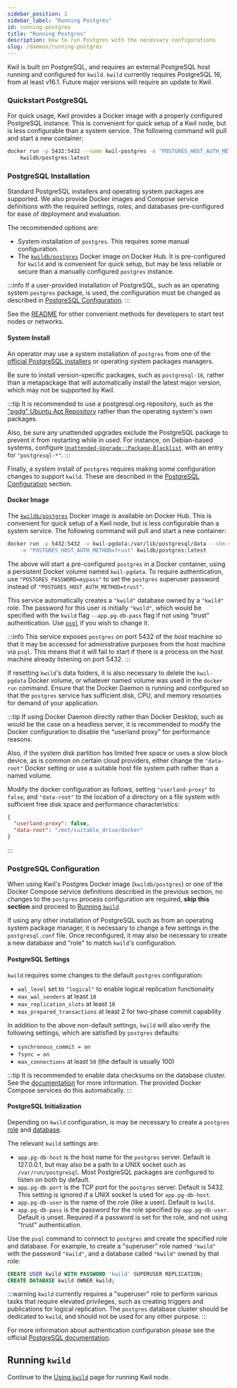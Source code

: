 ```yaml
---
sidebar_position: 2
sidebar_label: "Running Postgres"
id: running-postgres
title: "Running Postgres"
description: How to run Postgres with the necessary configurations
slug: /daemon/running-postgres
---
```


Kwil is built on PostgreSQL, and requires an external PostgreSQL host running and configured for `kwild`. `kwild` currently requires PostgreSQL 16, from at least v16.1. Future major
versions will require an update to Kwil.

### Quickstart PostgreSQL

For quick usage, Kwil provides a Docker image with a properly configured
PostgreSQL instance. This is convenient for quick setup of a Kwil node, but is
less configurable than a system service. The following command will pull and
start a new container:

```bash
docker run -p 5432:5432 --name kwil-postgres -e "POSTGRES_HOST_AUTH_METHOD=trust" \
    kwildb/postgres:latest
```

### PostgreSQL Installation

Standard PostgreSQL installers and operating system packages are supported.
We also provide Docker images and Compose service definitions with the required
settings, roles, and databases pre-configured for ease of deployment and evaluation.

The recommended options are:

* System installation of `postgres`. This requires some manual configuration.
* The [`kwildb/postgres`](https://hub.docker.com/r/kwildb/postgres) Docker image
  on Docker Hub. It is pre-configured for `kwild` and is convenient for quick
  setup, but may be less reliable or secure than a manually configured
  `postgres` instance.

:::info
If a user-provided installation of PostgreSQL, such as an operating system
`postgres` package, is used, the configuration must be changed as described in [PostgreSQL Configuration](#postgresql-configuration).
:::

See the [README](https://github.com/kwilteam/kwil-db/blob/main/README.md)
for other convenient methods for developers to start test nodes or networks.

#### System Install

An operator may use a system installation of `postgres` from one of the
[official PostgreSQL installers](https://www.postgresql.org/download/) or
operating system packages managers.

Be sure to install version-specific packages, such as `postgresql-16`, rather than
a metapackage that will automatically install the latest major version, which may
not be supported by Kwil.

:::tip
It is recommended to use a postgresql.org repository, such as the ["pgdg" Ubuntu
Apt Repository](https://wiki.postgresql.org/wiki/Apt) rather than the operating system's own packages.

Also, be sure any unattended upgrades exclude the PostgreSQL package to prevent
it from restarting while in used. For instance, on Debian-based systems,
configure
[`Unattended-Upgrade::Package-Blacklist`](https://help.ubuntu.com/community/AutomaticSecurityUpdates#Using_the_.22unattended-upgrades.22_package).
with an entry for `"postgresql-*"`.
:::

Finally, a system install of `postgres` requires making some configuration
changes to support `kwild`. These are described in the [PostgreSQL Configuration](#postgresql-configuration) section.

#### Docker Image

The [`kwildb/postgres`](https://hub.docker.com/r/kwildb/postgres) Docker image
is available on Docker Hub. This is convenient for quick setup of a Kwil node,
but is less configurable than a system service. The following command will pull
and start a new container:

```bash
docker run -p 5432:5432 -v kwil-pgdata:/var/lib/postgresql/data --shm-size 256m \
    -e "POSTGRES_HOST_AUTH_METHOD=trust" kwildb/postgres:latest
```

The above will start a pre-configured `postgres` in a Docker container, using a
persistent Docker volume named `kwil-pgdata`. To require authentication, use
`"POSTGRES_PASSWORD=mypass"` to set the `postgres` superuser password instead
of `"POSTGRES_HOST_AUTH_METHOD=trust"`.

This service automatically creates a `"kwild"` database owned by a `"kwild"`
role. The password for this user is initially `"kwild"`, which would be
specified with the `kwild` flag `--app.pg-db-pass` flag if not using "trust" authentication.
Use [`psql`](https://www.postgresql.org/docs/current/app-psql.html) if you wish to change it.

:::info
This service exposes `postgres` on port 5432 of the *host* machine so that it
may be accessed for administrative purposes from the host machine via `psql`.
This means that it will fail to start if there is a process on the host machine
already listening on port 5432.
:::

If resetting `kwild`'s data folders, it is also necessary to delete the
`kwil-pgdata` Docker volume, or whatever named volume was used in the `docker run`
command. Ensure that the Docker Daemon is running and configured so that
the `postgres` service has sufficient disk, CPU, and memory resources for demand
of your application.

:::tip
If using Docker Daemon directly rather than Docker Desktop, such as would be the
case on a headless server, it is recommended to modify the Docker configuration
to disable the "userland proxy" for performance reasons.

Also, if the system disk partition has limited free space or uses a slow block
device, as is common on certain cloud providers, either change the `"data-root"`
Docker setting or use a suitable host file system path rather than a named volume.

Modify the docker configuration as follows, setting `"userland-proxy"` to
`false`, and `"data-root"` to the location of a directory on a file system with
sufficient free disk space and performance characteristics:

```json title="/etc/docker/daemon.json"
{
  "userland-proxy": false,
  "data-root": "/mnt/suitable_drive/docker"
}
```
:::

### PostgreSQL Configuration

When using Kwil's Postgres Docker image (`kwildb/postgres`) or one of the Docker Compose service definitions described in the
previous section, no changes to the `postgres` process configuration are
required, **skip this section** and proceed to [Running `kwild`](#running-kwild).

If using any other installation of PostgreSQL such as from an operating system
package manager, it is necessary to change a few settings in the
`postgresql.conf` file. Once reconfigured, it may also be necessary to create a
new database and "role" to match `kwild`'s configuration.

#### PostgreSQL Settings

`kwild` requires some changes to the default `postgres` configuration:

- `wal_level` set to `"logical"` to enable logical replication functionality
- `max_wal_senders` at least `10`
- `max_replication_slots` at least `10`
- `max_prepared_transactions` at least 2 for two-phase commit capability

In addition to the above non-default settings, `kwild` will also verify the
following settings, which are satisfied by `postgres` defaults:

- `synchronous_commit = on`
- `fsync = on`
- `max_connections` at least `50` (the default is usually 100)

:::tip
It is recommended to enable data checksums on the database cluster.
See the [documentation](https://www.postgresql.org/docs/current/checksums.html) for more information.
The provided Docker Compose services do this automatically.
:::

#### PostgreSQL Initialization

Depending on `kwild` configuration, is may be necessary to create a `postgres`
[role](https://www.postgresql.org/docs/16/user-manag.html) and
[database](https://www.postgresql.org/docs/16/manage-ag-overview.html).

The relevant `kwild` settings are:

- `app.pg-db-host` is the host name for the `postgres` server. Default is
  127.0.0.1, but may also be a path to a UNIX socket such as `/var/run/postgresql`.
  Most PostgreSQL packages are configured to listen on both by default.
- `app.pg-db-port` is the TCP port for the `postgres` server. Default is 5432.
  This setting is ignored if a UNIX socket is used for `app.pg-db-host`.
- `app.pg-db-user` is the name of the role (like a user). Default is `kwild`.
- `app.pg-db-pass` is the password for the role specified by `app.pg-db-user`.
  Default is unset. Required if a password is set for the role, and not using
  "trust" authentication.

Use the `psql` command to connect to `postgres` and create the specified role and
database. For example, to create a "superuser" role named `"kwild"` with the
password `"kwild"`, and a database called `"kwild"` owned by that role:

```sql
CREATE USER kwild WITH PASSWORD 'kwild' SUPERUSER REPLICATION;
CREATE DATABASE kwild OWNER kwild;
```

:::warning
`kwild` currently requires a "superuser" role to perform various
tasks that require elevated privileges, such as creating triggers and
publications for logical replication. The `postgres` database cluster
should be dedicated to `kwild`, and should not be used for any other purpose.
:::

For more information about authentication configuration please see
the official [PostgreSQL documentation](https://www.postgresql.org/docs/16/auth-pg-hba-conf.html).

## Running `kwild`

Continue to the [Using `kwild`](/docs/daemon/kwild) page for running Kwil node.
